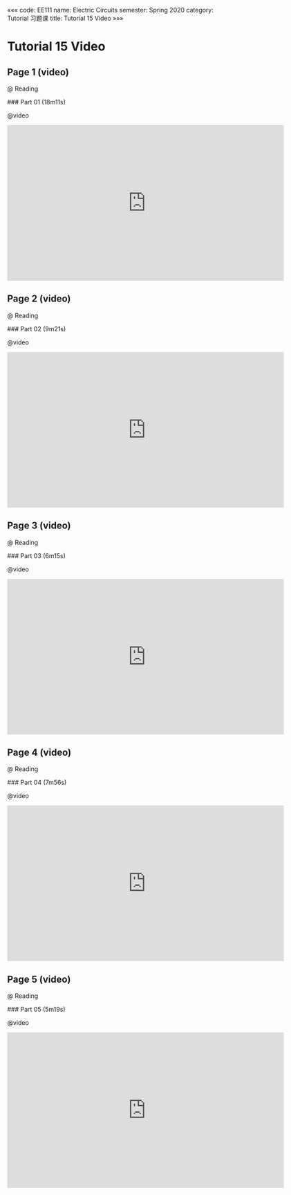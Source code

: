 «««
code: EE111
name: Electric Circuits
semester: Spring 2020
category: Tutorial 习题课
title: Tutorial 15 Video
»»»

# Tutorial 15 Video

## Page 1 (video)

@ Reading

<div class="markdown-body">
### Part 01 (18m11s)
</div>

@video

<iframe src="https://watchsb.com/e/77bgd67vlunz.html" frameborder=0 marginwidth=0 marginheight=0 scrolling=no width=640 height=360 allowfullscreen></iframe>


## Page 2 (video)

@ Reading

<div class="markdown-body">
### Part 02 (9m21s)
</div>

@video

<iframe src="https://watchsb.com/e/1tblffweg9au.html" frameborder=0 marginwidth=0 marginheight=0 scrolling=no width=640 height=360 allowfullscreen></iframe>


## Page 3 (video)

@ Reading

<div class="markdown-body">
### Part 03 (6m15s)
</div>

@video

<iframe src="https://watchsb.com/e/5v35kw100zgo.html" frameborder=0 marginwidth=0 marginheight=0 scrolling=no width=640 height=360 allowfullscreen></iframe>


## Page 4 (video)

@ Reading

<div class="markdown-body">
### Part 04 (7m56s)
</div>

@video

<iframe src="https://watchsb.com/e/iikhtgnri1o3.html" frameborder=0 marginwidth=0 marginheight=0 scrolling=no width=640 height=360 allowfullscreen></iframe>


## Page 5 (video)

@ Reading

<div class="markdown-body">
### Part 05 (5m19s)
</div>

@video

<iframe src="https://watchsb.com/e/490hxvqg45vw.html" frameborder=0 marginwidth=0 marginheight=0 scrolling=no width=640 height=360 allowfullscreen></iframe>


